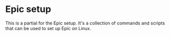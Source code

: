 # Epic setup

This is a partial for the Epic setup. It's a collection of commands and scripts that can be used to set up Epic on Linux.
